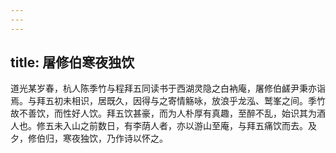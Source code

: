 ```yaml
---
---
---
```

title: 屠修伯寒夜独饮
---



道光某岁春，杭人陈季竹与程拜五同读书于西湖灵隐之白衲庵，屠修伯鹾尹秉亦诣焉。与拜五初未相识，居既久，因得与之寄情觞咏，放浪乎龙泓、鹫峯之间。季竹故不善饮，而性好人饮。拜五饮甚豪，而为人朴厚有真趣，至醉不乱，始识其为酒人也。修五未入山之前数日，有李荫人者，亦以游山至庵，与拜五痛饮而去。及夕，修伯归，寒夜独饮，乃作诗以怀之。